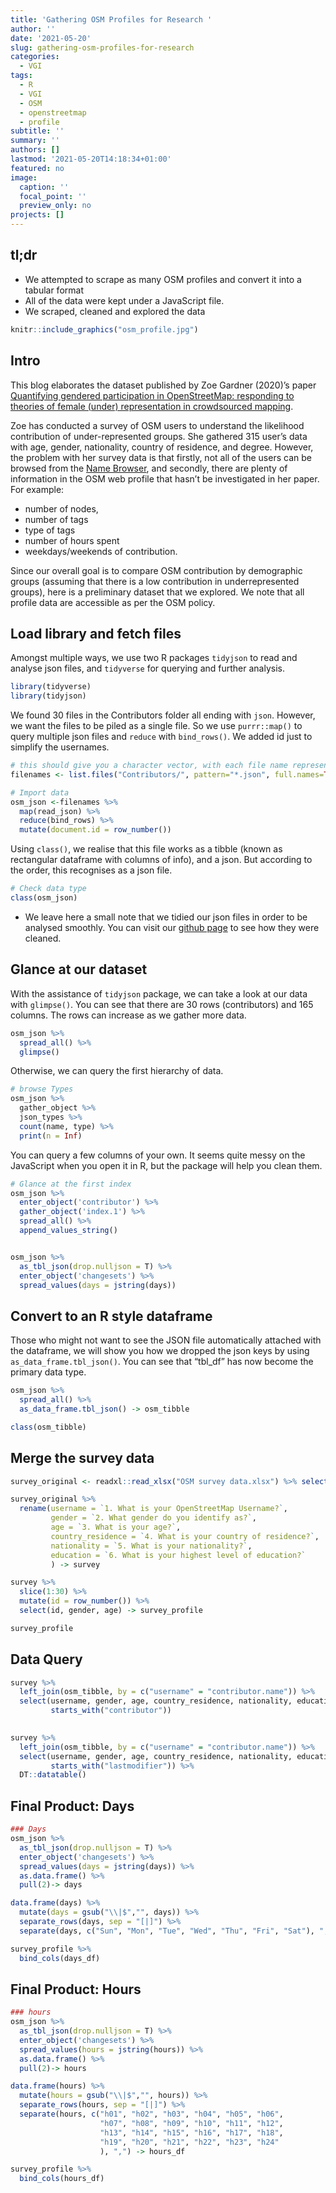 ```yaml
---
title: 'Gathering OSM Profiles for Research '
author: ''
date: '2021-05-20'
slug: gathering-osm-profiles-for-research
categories:
  - VGI
tags:
  - R
  - VGI
  - OSM
  - openstreetmap
  - profile
subtitle: ''
summary: ''
authors: []
lastmod: '2021-05-20T14:18:34+01:00'
featured: no
image:
  caption: ''
  focal_point: ''
  preview_only: no
projects: []
---
```


## tl;dr

* We attempted to scrape as many OSM profiles and convert it into a tabular format
* All of the data were kept under a JavaScript file.
* We scraped, cleaned and explored the data 

```r
knitr::include_graphics("osm_profile.jpg")
```



## Intro
This blog elaborates the dataset published by Zoe Gardner (2020)'s paper [Quantifying gendered participation in OpenStreetMap: responding to theories of female (under) representation in crowdsourced mapping](https://link.springer.com/article/10.1007/s10708-019-10035-z).

Zoe has conducted a survey of OSM users to understand the likelihood contribution of under-represented groups.
She gathered 315 user's data with age, gender, nationality, country of residence, and degree.
However, the problem with her survey data is that firstly, not all of the users can be browsed from the [Name Browser](https://hdyc.neis-one.org/), and secondly, there are plenty of information in the OSM web profile that hasn't be investigated in her paper. For example:

* number of nodes, 
* number of tags
* type of tags
* number of hours spent
* weekdays/weekends of contribution.


Since our overall goal is to compare OSM contribution by demographic groups (assuming that there is a low contribution in underrepresented groups), here is a preliminary dataset that we explored. We note that all profile data are accessible as per the OSM policy. 


## Load library and fetch files
Amongst multiple ways, we use two R packages `tidyjson` to read and analyse json files, and `tidyverse` for querying and further analysis.  

```r
library(tidyverse)
library(tidyjson)
```

We found 30 files in the Contributors folder all ending with `json`. However, we want the files to be piled as a single file.
So we use `purrr::map()` to query multiple json files and `reduce` with `bind_rows()`. We added id just to simplify the usernames.

```r
# this should give you a character vector, with each file name represented by an entry
filenames <- list.files("Contributors/", pattern="*.json", full.names=TRUE) 

# Import data
osm_json <-filenames %>% 
  map(read_json) %>% 
  reduce(bind_rows) %>% 
  mutate(document.id = row_number())
```

Using `class()`, we realise that this file works as a tibble (known as rectangular dataframe with columns of info), and a json. But according to the order, this recognises as a json file.
```r
# Check data type
class(osm_json)  
```

* We leave here a small note that we tidied our json files in order to be analysed smoothly. You can visit our [github page](https://github.com/mrsensible/VGI/tree/main/content/post/2021-05-20-gathering-osm-profiles-for-research/fileerrors.R) to see how they were cleaned.



## Glance at our dataset
With the assistance of `tidyjson` package, we can take a look at our data with `glimpse()`.
You can see that there are 30 rows (contributors) and 165 columns. The rows can increase as we gather more data. 

```r
osm_json %>%  
  spread_all() %>% 
  glimpse()
```

Otherwise, we can query the first hierarchy of data.

```r
# browse Types 
osm_json %>% 
  gather_object %>% 
  json_types %>%
  count(name, type) %>% 
  print(n = Inf)
```

You can query a few columns of your own. It seems quite messy on the JavaScript when you open it in R, but the package will help you clean them. 
```r
# Glance at the first index
osm_json %>% 
  enter_object('contributor') %>% 
  gather_object('index.1') %>% 
  spread_all() %>% 
  append_values_string() 


osm_json %>%
  as_tbl_json(drop.nulljson = T) %>% 
  enter_object('changesets') %>%
  spread_values(days = jstring(days)) 

```



## Convert to an R style dataframe

Those who might not want to see the JSON file automatically attached with the dataframe, we will show you how we dropped the json keys by using `as_data_frame.tbl_json()`. You can see that "tbl_df" has now become the primary data type.
```r
osm_json %>% 
  spread_all() %>% 
  as_data_frame.tbl_json() -> osm_tibble

class(osm_tibble)
```


## Merge the survey data


```r
survey_original <- readxl::read_xlsx("OSM survey data.xlsx") %>% select(-c(`(Found) Username`, ...6, `6.a. If you selected Other, please specify:`))

survey_original %>% 
  rename(username = `1. What is your OpenStreetMap Username?`,
         gender = `2. What gender do you identify as?`,
         age = `3. What is your age?`,
         country_residence = `4. What is your country of residence?`,
         nationality = `5. What is your nationality?`,
         education = `6. What is your highest level of education?`
         ) -> survey

survey %>% 
  slice(1:30) %>% 
  mutate(id = row_number()) %>% 
  select(id, gender, age) -> survey_profile

survey_profile

```


## Data Query

```r
survey %>% 
  left_join(osm_tibble, by = c("username" = "contributor.name")) %>% 
  select(username, gender, age, country_residence, nationality, education, 
         starts_with("contributor")) 
  

survey %>% 
  left_join(osm_tibble, by = c("username" = "contributor.name")) %>% 
  select(username, gender, age, country_residence, nationality, education, 
         starts_with("lastmodifier")) %>% 
  DT::datatable()
```





## Final Product: Days

```r
### Days
osm_json %>%
  as_tbl_json(drop.nulljson = T) %>% 
  enter_object('changesets') %>%
  spread_values(days = jstring(days)) %>% 
  as.data.frame() %>% 
  pull(2)-> days

data.frame(days) %>% 
  mutate(days = gsub("\\|$","", days)) %>%
  separate_rows(days, sep = "[|]") %>%
  separate(days, c("Sun", "Mon", "Tue", "Wed", "Thu", "Fri", "Sat"), ",") -> days_df

survey_profile %>% 
  bind_cols(days_df)
```



## Final Product: Hours
```r
### hours
osm_json %>%
  as_tbl_json(drop.nulljson = T) %>% 
  enter_object('changesets') %>%
  spread_values(hours = jstring(hours)) %>% 
  as.data.frame() %>% 
  pull(2)-> hours

data.frame(hours) %>% 
  mutate(hours = gsub("\\|$","", hours)) %>%
  separate_rows(hours, sep = "[|]") %>%
  separate(hours, c("h01", "h02", "h03", "h04", "h05", "h06",
                    "h07", "h08", "h09", "h10", "h11", "h12",
                    "h13", "h14", "h15", "h16", "h17", "h18",
                    "h19", "h20", "h21", "h22", "h23", "h24"
                    ), ",") -> hours_df

survey_profile %>% 
  bind_cols(hours_df)

```

